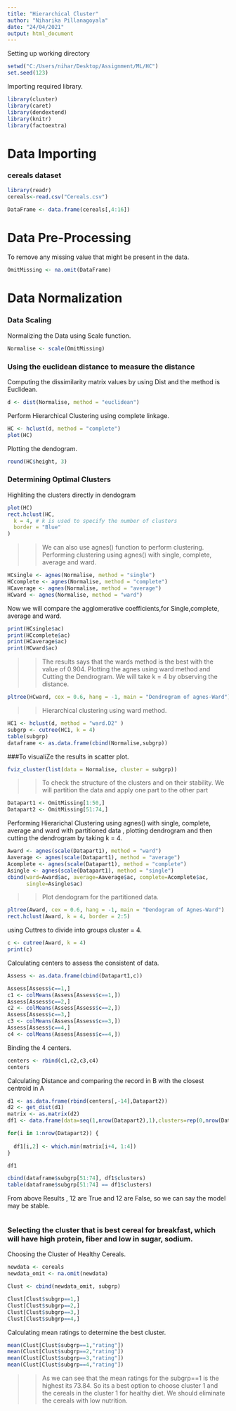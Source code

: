 ---
title: "Hierarchical Cluster"
author: "Niharika Pillanagoyala"
date: "24/04/2021"
output: html_document
---

Setting up working directory
```{r}
setwd("C:/Users/nihar/Desktop/Assignment/ML/HC")
set.seed(123)

```

Importing required library.

```{r}
library(cluster)
library(caret)
library(dendextend)
library(knitr)
library(factoextra)
```

# Data Importing
### cereals dataset

```{r}
library(readr)
cereals<-read.csv("Cereals.csv")

DataFrame <- data.frame(cereals[,4:16])

```
# Data Pre-Processing
To remove any missing value that might be present in the data.

```{r}
OmitMissing <- na.omit(DataFrame)

```
# Data Normalization
### Data Scaling
Normalizing the Data using Scale function.
```{r}
Normalise <- scale(OmitMissing)
```

### Using the euclidean distance to measure the distance
Computing the dissimilarity matrix values by using Dist and the method is Euclidean.

```{r}
d <- dist(Normalise, method = "euclidean")

```

Perform Hierarchical Clustering using complete linkage.

```{r}
HC <- hclust(d, method = "complete")
plot(HC)
```
Plotting the dendogram.

```{r}
round(HC$height, 3)

```
### Determining Optimal Clusters

Highliting the clusters directly in dendogram
```{r}
plot(HC)
rect.hclust(HC,
  k = 4, # k is used to specify the number of clusters
  border = "Blue"
)

```

>>We can also use agnes() function to perform clustering.
>>Performing clustering using agnes() with single, complete, average and ward.

```{r}
HCsingle <- agnes(Normalise, method = "single")
HCcomplete <- agnes(Normalise, method = "complete")
HCaverage <- agnes(Normalise, method = "average")
HCward <- agnes(Normalise, method = "ward")

```

Now we will compare the agglomerative coefficients,for Single,complete, average and ward.

```{r}
print(HCsingle$ac)
print(HCcomplete$ac)
print(HCaverage$ac)
print(HCward$ac)
```

>>The results says that the wards method is the best with the value of 0.904.
Plotting the agnes using ward method and Cutting the Dendrogram. We will take k = 4 by observing the distance.

```{r}
pltree(HCward, cex = 0.6, hang = -1, main = "Dendrogram of agnes-Ward")
```

>> Hierarchical clustering using ward method.

```{r}
HC1 <- hclust(d, method = "ward.D2" )
subgrp <- cutree(HC1, k = 4)
table(subgrp)
dataframe <- as.data.frame(cbind(Normalise,subgrp))
```

###To visualiZe the results in scatter plot.

```{r}
fviz_cluster(list(data = Normalise, cluster = subgrp))
```

>>To check the structure of the clusters and on their stability.
We will partition the data and apply one part to the other part 

```{r}
Datapart1 <- OmitMissing[1:50,]
Datapart2 <- OmitMissing[51:74,]
```

Performing Hierarichal Clustering using agnes() with single, complete, average and ward with partitioned data , plotting dendrogram and then cutting the dendrogram by taking k = 4.

```{r}
Award <- agnes(scale(Datapart1), method = "ward")
Aaverage <- agnes(scale(Datapart1), method = "average")
Acomplete <- agnes(scale(Datapart1), method = "complete")
Asingle <- agnes(scale(Datapart1), method = "single")
cbind(ward=Award$ac, average=Aaverage$ac, complete=Acomplete$ac, 
      single=Asingle$ac)
```

>>Plot dendogram for the partitioned data.

```{r}
pltree(Award, cex = 0.6, hang = -1, main = "Dendogram of Agnes-Ward")
rect.hclust(Award, k = 4, border = 2:5)
```

using Cuttres to divide into groups cluster = 4.

```{r}

c <- cutree(Award, k = 4)
print(c)
```

Calculating centers to assess the consistent of data.

```{r}
Assess <- as.data.frame(cbind(Datapart1,c))

Assess[Assess$c==1,]
c1 <- colMeans(Assess[Assess$c==1,])
Assess[Assess$c==2,]
c2 <- colMeans(Assess[Assess$c==2,])
Assess[Assess$c==3,]
c3 <- colMeans(Assess[Assess$c==3,])
Assess[Assess$c==4,]
c4 <- colMeans(Assess[Assess$c==4,])
```

Binding the 4 centers.

```{r}
centers <- rbind(c1,c2,c3,c4)
centers

```

Calculating Distance and comparing the record in B with the closest centroid in A

```{r}
d1 <- as.data.frame(rbind(centers[,-14],Datapart2))
d2 <- get_dist(d1)
matrix <- as.matrix(d2)
df1 <- data.frame(data=seq(1,nrow(Datapart2),1),clusters=rep(0,nrow(Datapart2)))

for(i in 1:nrow(Datapart2)) {
  
  df1[i,2] <- which.min(matrix[i+4, 1:4])
}

df1

cbind(dataframe$subgrp[51:74], df1$clusters)
table(dataframe$subgrp[51:74] == df1$clusters)
```

From above Results , 12 are True and 12 are False, so we can say the model may be stable.

```{r}

```

### Selecting the cluster that is best cereal for breakfast, which will have high protein, fiber and low in sugar, sodium.
Choosing the Cluster of Healthy Cereals.

```{r}
newdata <- cereals
newdata_omit <- na.omit(newdata)

Clust <- cbind(newdata_omit, subgrp)

Clust[Clust$subgrp==1,]
Clust[Clust$subgrp==2,]
Clust[Clust$subgrp==3,]
Clust[Clust$subgrp==4,]

```

Calculating mean ratings to determine the best cluster.

```{r}

mean(Clust[Clust$subgrp==1,"rating"])
mean(Clust[Clust$subgrp==2,"rating"])
mean(Clust[Clust$subgrp==3,"rating"])
mean(Clust[Clust$subgrp==4,"rating"])

```

>>As we can see that the mean ratings for the subgrp==1 is the highest its 73.84. So its a  best option to choose cluster 1 and the cereals in the cluster 1 for healthy diet.
We should eliminate the cereals with low nutrition.

